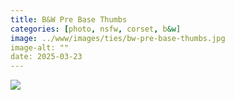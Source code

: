 ```yaml
---
title: B&W Pre Base Thumbs
categories: [photo, nsfw, corset, b&w]
image: ../www/images/ties/bw-pre-base-thumbs.jpg
image-alt: ""
date: 2025-03-23
---
```



![](../www/images/ties/bw-pre-base-thumbs.jpg)

